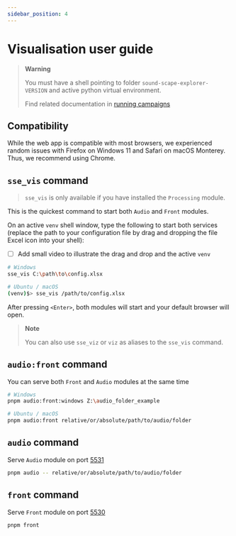```yaml
---
sidebar_position: 4
---
```


# Visualisation user guide

> **Warning**
>
> You must have a shell pointing to folder `sound-scape-explorer-VERSION` and
> active python virtual environment.
>
> Find related documentation in [running campaigns](./running-campaigns)

## Compatibility

While the web app is compatible with most browsers, we experienced random
issues with Firefox on Windows 11 and Safari on macOS Monterey. Thus, we
recommend using Chrome.

## `sse_vis` command

> `sse_vis` is only available if you have installed the `Processing` module.

This is the quickest command to start both `Audio` and `Front` modules.

On an active `venv` shell window, type the following to start both services
(replace the path to your configuration file by drag and dropping the file
Excel icon into your shell):

- [ ] Add small video to illustrate the drag and drop and the active `venv`

```bash
# Windows
sse_vis C:\path\to\config.xlsx

# Ubuntu / macOS
(venv)$> sse_vis /path/to/config.xlsx
```

After pressing `<Enter>`, both modules will start and your default browser will
open.

> **Note**
>
> You can also use `sse_viz` or `viz` as aliases to the `sse_vis` command.

## `audio:front` command

You can serve both `Front` and `Audio` modules at the same time

```bash
# Windows
pnpm audio:front:windows Z:\audio_folder_example

# Ubuntu / macOS
pnpm audio:front relative/or/absolute/path/to/audio/folder
```

## `audio` command

Serve `Audio` module on port [5531](http://localhost:5531)

```bash
pnpm audio -- relative/or/absolute/path/to/audio/folder
```

## `front` command

Serve `Front` module on port [5530](http://localhost:5530)

```bash
pnpm front
```
